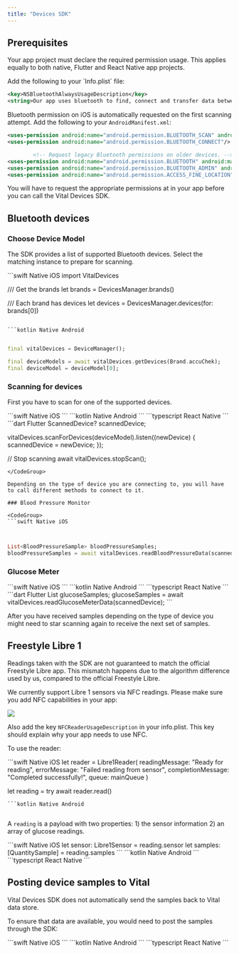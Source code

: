 ```yaml
---
title: "Devices SDK"
---
```



## Prerequisites

Your app project must declare the required permission usage. This applies equally to both native,
Flutter and React Native app projects.

<Tabs>
  <Tab title="iOS">
  Add the following to your `Info.plist` file:

  ```xml
  <key>NSBluetoothAlwaysUsageDescription</key>
  <string>Our app uses bluetooth to find, connect and transfer data between different devices</string>
  ```

  Bluetooth permission on iOS is automatically requested on the first scanning attempt.
  </Tab>
  <Tab title="Android">
  Add the following to your `AndroidManifest.xml`:

  ```xml
  <uses-permission android:name="android.permission.BLUETOOTH_SCAN" android:usesPermissionFlags="neverForLocation"/>
  <uses-permission android:name="android.permission.BLUETOOTH_CONNECT"/>

          <!-- Request legacy Bluetooth permissions on older devices. -->
  <uses-permission android:name="android.permission.BLUETOOTH" android:maxSdkVersion="30"/>
  <uses-permission android:name="android.permission.BLUETOOTH_ADMIN" android:maxSdkVersion="30"/>
  <uses-permission android:name="android.permission.ACCESS_FINE_LOCATION" android:maxSdkVersion="30"/>
  ```

  You will have to request the appropriate permissions at in your app before you can call the Vital Devices SDK.
  </Tab>


## Bluetooth devices

### Choose Device Model

The SDK provides a list of supported Bluetooth devices. Select the matching instance to prepare for scanning.

<CodeGroup>
```swift Native iOS
import VitalDevices

/// Get the brands
let brands = DevicesManager.brands()

/// Each brand has devices
let devices = DevicesManager.devices(for: brands[0])
```

```kotlin Native Android
```
```typescript React Native
```

```dart Flutter
final vitalDevices = DeviceManager();

final deviceModels = await vitalDevices.getDevices(Brand.accuChek);
final deviceModel = deviceModel[0];
```
</CodeGroup>

### Scanning for devices

First you have to scan for one of the supported devices. 

<CodeGroup>
```swift Native iOS
```
```kotlin Native Android
```
```typescript React Native
```
```dart Flutter
ScannedDevice? scannedDevice;

vitalDevices.scanForDevices(deviceModel).listen((newDevice) {
  scannedDevice = newDevice;
});

// Stop scanning
await vitalDevices.stopScan();
```
</CodeGroup>

Depending on the type of device you are connecting to, you will have to call different methods to connect to it.

### Blood Pressure Monitor

<CodeGroup>
```swift Native iOS
```
```kotlin Native Android
```
```typescript React Native
```
```dart Flutter
List<BloodPressureSample> bloodPressureSamples;
bloodPressureSamples = await vitalDevices.readBloodPressureData(scannedDevice);
```
</CodeGroup>

### Glucose Meter

<CodeGroup>
```swift Native iOS
```
```kotlin Native Android
```
```typescript React Native
```
```dart Flutter
List<QuantitySample> glucoseSamples;
glucoseSamples = await vitalDevices.readGlucoseMeterData(scannedDevice);
```
</CodeGroup>

After you have received samples depending on the type of device you might need to star scanning again to receive the
next set of samples.

## Freestyle Libre 1

<Warning>
  Readings taken with the SDK are not guaranteed to match the official Freestyle
  Libre app. This mismatch happens due to the algorithm difference used by us,
  compared to the official Freestyle Libre.
</Warning>

We currently support Libre 1 sensors via NFC readings. Please make sure you add NFC capabilities in your app:

<img src="/img/iOS/nfc_permission.png" />

Also add the key `NFCReaderUsageDescription` in your info.plist. This key should explain why your app needs to use NFC.

To use the reader:

<CodeGroup>
```swift Native iOS
let reader = Libre1Reader(
    readingMessage: "Ready for reading",
    errorMessage: "Failed reading from sensor",
    completionMessage: "Completed successfully!",
    queue: mainQueue
)


let reading = try await reader.read()
```
```kotlin Native Android
```
```typescript React Native
```
</CodeGroup>

A `reading` is a payload with two properties: 1) the sensor information 2) an array of glucose readings.

<CodeGroup>
```swift Native iOS
let sensor: Libre1Sensor = reading.sensor
let samples: [QuantitySample] = reading.samples
```
```kotlin Native Android
```
```typescript React Native
```
</CodeGroup>

## Posting device samples to Vital

Vital Devices SDK does not automatically send the samples back to Vital data store.

To ensure that data are available, you would need to post the samples through the SDK:

<CodeGroup>
```swift Native iOS
```
```kotlin Native Android
```
```typescript React Native
```
</CodeGroup>
